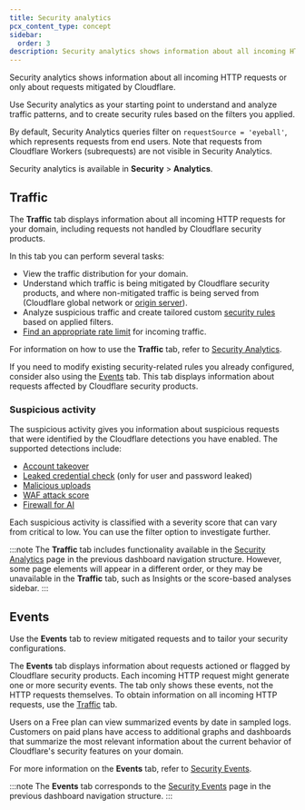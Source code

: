 ```yaml
---
title: Security analytics
pcx_content_type: concept
sidebar:
  order: 3
description: Security analytics shows information about all incoming HTTP requests or mitigated requests (rule matches).
---
```



Security analytics shows information about all incoming HTTP requests or only about requests mitigated by Cloudflare.

Use Security analytics as your starting point to understand and analyze traffic patterns, and to create security rules based on the filters you applied.

By default, Security Analytics queries filter on `requestSource = 'eyeball'`, which represents requests from end users. Note that requests from Cloudflare Workers (subrequests) are not visible in Security Analytics.

Security analytics is available in **Security** > **Analytics**.

## Traffic

The **Traffic** tab displays information about all incoming HTTP requests for your domain, including requests not handled by Cloudflare security products.

In this tab you can perform several tasks:

- View the traffic distribution for your domain.
- Understand which traffic is being mitigated by Cloudflare security products, and where non-mitigated traffic is being served from (Cloudflare global network or [origin server](https://www.cloudflare.com/learning/cdn/glossary/origin-server/)).
- Analyze suspicious traffic and create tailored custom [security rules](/security/rules/) based on applied filters.
- [Find an appropriate rate limit](/waf/rate-limiting-rules/find-rate-limit/) for incoming traffic.

For information on how to use the **Traffic** tab, refer to [Security Analytics](/waf/analytics/security-analytics/#adjusting-displayed-data).

If you need to modify existing security-related rules you already configured, consider also using the [Events](#events) tab. This tab displays information about requests affected by Cloudflare security products.

### Suspicious activity

The suspicious activity gives you information about suspicious requests that were identified by the Cloudflare detections you have enabled. The supported detections include:

- [Account takeover](/bots/additional-configurations/detection-ids/#account-takeover-detections)
- [Leaked credential check](/waf/detections/leaked-credentials/) (only for user and password leaked)
- [Malicious uploads](/waf/detections/malicious-uploads/)
- [WAF attack score](/waf/detections/attack-score/)
- [Firewall for AI](/waf/detections/firewall-for-ai/)

Each suspicious activity is classified with a severity score that can vary from critical to low. You can use the filter option to investigate further.

:::note
The **Traffic** tab includes functionality available in the [Security Analytics](/waf/analytics/security-analytics/) page in the previous dashboard navigation structure. However, some page elements will appear in a different order, or they may be unavailable in the **Traffic** tab, such as Insights or the score-based analyses sidebar.
:::

## Events

Use the **Events** tab to review <GlossaryTooltip term="mitigated request">mitigated requests</GlossaryTooltip> and to tailor your security configurations.

The **Events** tab displays information about requests actioned or flagged by Cloudflare security products. Each incoming HTTP request might generate one or more security events. The tab only shows these events, not the HTTP requests themselves. To obtain information on all incoming HTTP requests, use the [Traffic](#traffic) tab.

Users on a Free plan can view summarized events by date in sampled logs. Customers on paid plans have access to additional graphs and dashboards that summarize the most relevant information about the current behavior of Cloudflare's security features on your domain.

For more information on the **Events** tab, refer to [Security Events](/waf/analytics/security-events/).

:::note
The **Events** tab corresponds to the [Security Events](/waf/analytics/security-events/) page in the previous dashboard navigation structure.
:::
